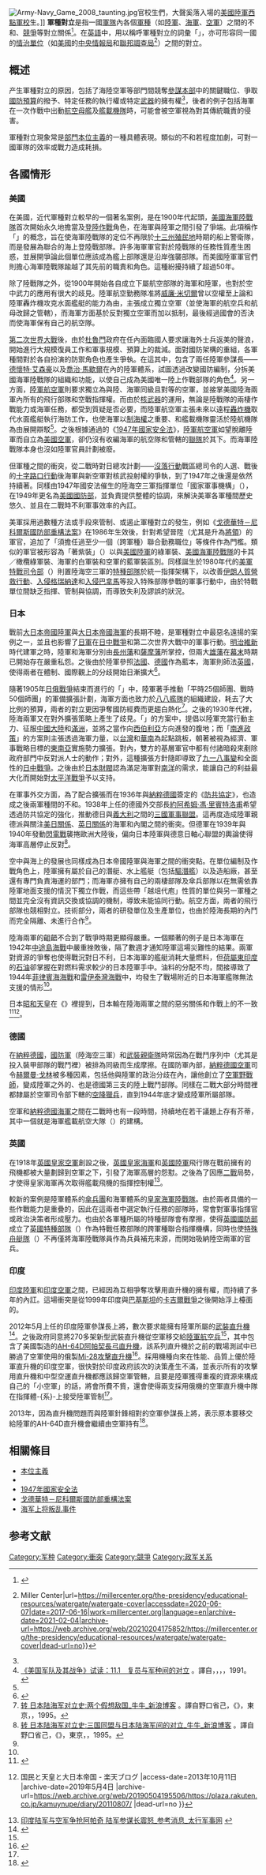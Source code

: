[[File:Army-Navy_Game_2008_taunting.jpg|thumb]]官校生們，大聲奚落入場的[[美國陸軍|美國陸軍]][[西點軍校|西點軍校]]生。]]
'''軍種對立'''是指一國[[軍隊|軍隊]]內各個[[軍種|軍種]]（如[[陸軍|陸軍]]、[[海軍|海軍]]、[[空軍|空軍]]）之間的不和、[[競爭|競爭]]等對立關係<ref name="Oxford_dictionary">{{cite book|title=The Oxford Essential Dictionary of the U.S. Military|publisher=Berkley Books|date=2001|series=Oxford Reference Online|chapter=Interservice rivalry|url=http://www.oxfordreference.com.rp.nla.gov.au:2048/views/ENTRY.html?subview=Main&entry=t63.e4075|accessdate=2008-12-07}}{{dead link|date=2018年1月 |bot=InternetArchiveBot |fix-attempted=yes }}</ref>。在[[英語|英語]]中，用以稱呼軍種對立的詞彙「{{lang|en|'''Interservice rivalry'''}}」，亦可形容同一國的[[情治單位|情治單位]]（如[[美國|美國]]的[[中央情報局|中央情報局]]和[[聯邦調查局|聯邦調查局]]{{citation needed}}<ref>{{Cite web|title=Watergate: The Cover-Up {{!}} Miller Center|url=https://millercenter.org/the-presidency/educational-resources/watergate/watergate-cover|accessdate=2020-06-07|date=2017-06-16|work=millercenter.org|language=en|archive-date=2021-02-04|archive-url=https://web.archive.org/web/20210204175852/https://millercenter.org/the-presidency/educational-resources/watergate/watergate-cover|dead-url=no}}</ref>）之間的對立。

==概述==
产生軍種對立的原因，包括了海陸空軍等部門間競奪[[參謀本部|參謀本部]]中的關鍵職位、爭取[[國防預算|國防預算]]的撥予、特定任務的執行權或特定[[武器|武器]]的擁有權<ref name="Oxford_dictionary" />，後者的例子包括海軍在一次作戰中出動[[航空母艦|航空母艦]]及[[海軍航空兵|艦載機隊]]時，可能會被空軍視為對其傳統職責的侵害。

軍種對立現象常是[[本位主義|部門本位主義]]的一種具體表現。類似的不和若程度加劇，可對一國軍隊的效率或戰力造成耗損。

==各國情形==
===美國===
在美國，近代軍種對立較早的一個著名案例，是在1900年代起頭，[[美國海軍陸戰隊|美國海軍陸戰隊]]首次開始永久地擔當{{Link-en|遠征作戰|expeditionary warfare}}及[[登陸作戰|登陸作戰]]角色，在海軍與陸軍之間引發了爭端。此項稱作「{{Link-en|前沿部署部隊|Advanced Base Force}}」的概念，旨在使海軍陸戰隊的定位不再限於[[北美十三州|十三州殖民地]]時期的船上警衛隊，而是發展為聯合的海上登陸戰部隊。許多海軍軍官對於陸戰隊的任務性質產生困惑，並展開爭論此個單位應該成為艦上部隊還是沿岸強襲部隊。而美國陸軍軍官們則擔心海軍陸戰隊踰越了其先前的職責和角色。這種紛擾持續了超過50年。

除了陸戰隊之外，從1900年開始各自成立下屬航空部隊的海軍和陸軍，也對於空中武力的應用有很大的歧見。陸軍航空勤務隊准將[[威廉·米切爾|威廉·米切爾]]曾以空權至上論和陸軍轟炸機攻克水面艦艇的能力為由，主張成立獨立空軍（並使海軍的航空兵和航母改歸之管轄），而海軍方面基於反對獨立空軍而加以抵制，最後經過國會的否決而使海軍保有自己的航空隊。

[[第二次世界大戰|第二次世界大戰]]後，由於[[杜魯門|杜魯門]]政府在任內面臨國人要求讓海外士兵返美的聲浪，開始進行大規模復員工作和軍事規模、預算上的裁減。面對國防架構的重組，各軍種間對於各自扮演的防禦角色也產生爭執。在這其中，包含了兩任陸軍參謀長——[[德懷特·艾森豪|德懷特·艾森豪]]以及[[喬治·卡特萊特·馬歇爾|喬治·馬歇爾]]在內的陸軍體系，試圖透過改變國防編制，分拆美國海軍陸戰隊的組織和功能，以使自己成為美國唯一陸上作戰部隊的角色<ref name="douban">[http://book.douban.com/reading/24134017/ 《美国军队及其战争》试读：11.1　复员与军种间的对立] {{Wayback|url=http://book.douban.com/reading/24134017/ |date=20190503200805 }}。譯自{{lang|en|Morris, James M.}}，{{lang|en|''America’s Armed Forces: A History''}}，{{lang|en|United States}}，{{lang|en|Pearson Education}}，1991。</ref>。另一方面，[[美國陸軍航空軍|陸軍航空軍]]則要求獨立為與陸、海軍同級且對等的空軍，並接掌美國陸海兩軍內所有的飛行部隊和空戰指揮權。而由於[[核武器|核武器]]的運用，無論是陸戰隊的兩棲作戰能力或海軍任務，都受到質疑是否必要，而陸軍航空軍主張未來以遠程[[轟炸機|轟炸機]]取代水面艦艇執行海防工作，也使海軍以[[制海權|制海權]]之重要、和艦載機隊靈活於陸航機隊為由展開辯駁<ref name="douban"></ref>。之後根據通過的《[[1947年國家安全法|1947年國家安全法]]》，[[美國陸軍航空軍|陸軍航空軍]]如望脫離陸軍而自立為[[美國空軍|美國空軍]]，卻仍沒有收編海軍的航空隊和{{Link-en|美國海軍陸戰隊航空兵|United States Marine Corps Aviation}}管轄的[[聯隊_(軍事航空)|聯隊]]於其下。而海軍陸戰隊本身也沒如陸軍官員計劃被廢。

但軍種之間的衝突，從二戰時對日總攻計劃——[[沒落行動|沒落行動]]戰區總司令的人選、戰後的[[十字路口行動|十字路口行動]]後海軍與新空軍對核武投射權的爭執，到了1947年之後還是依然持續著。同樣由1947年國安法催生的陸海空三軍指揮單位「國家軍事機構」（{{lang|en|National Military Establishment}}），在1949年更名為[[美國國防部|美國國防部]]，並負責提供整體的協調，來解決美軍各軍種間歷史悠久、並且在二戰時不利軍事效率的內訌。

美軍採用過數種方法或手段來管制、或遏止軍種對立的發生，例如《[[戈德華特－尼科爾斯國防部重構法案|戈德華特－尼科爾斯國防部重構法案]]》在1986年生效後，針對希望晉陞（尤其是升為[[將領|將領]]）的軍官，追加了「須擔任過至少一個（跨軍種）聯合勤務職位」等條件作為門檻。類似的軍官被形容為「著紫裝」（{{lang|en|wearing purple}}）以與[[美國陸軍|美國陸軍]]的綠軍裝、[[美國海軍陸戰隊|美國海軍陸戰隊]]的卡其／橄欖綠軍裝、海軍的白軍裝和空軍的藍軍裝區別。同樣誕生於1980年代的[[美軍特戰司令部|美軍特戰司令部]]（{{lang|en|SOCOM}}）則置陸海空三軍的[[特種部隊|特種部隊]]於統一指揮架構下，以改善[[鷹爪行動|伊朗人質營救行動]]、[[入侵格瑞納達|入侵格瑞納達]]和[[美國入侵巴拿馬|入侵巴拿馬]]等投入特殊部隊參戰的軍事行動中，由於特戰單位間缺乏指揮、管制與協調，而導致失利及謬誤的狀況。

===日本===
戰前[[大日本帝國陸軍|大日本帝國陸軍]]與[[大日本帝國海軍|大日本帝國海軍]]的長期不睦，是軍種對立中最惡名遠揚的案例之一，並且也影響了[[日軍|日軍]]在[[中国抗日战争|日中戰爭]]和第二次世界大戰中的軍事行動。[[明治維新|明治維新]]時代建軍之時，陸軍和海軍分別由[[長州藩|長州藩]]和[[薩摩藩|薩摩藩]]所掌控，但兩大[[雄藩|雄藩]]在[[幕末|幕末]]時期已開始存在嚴重私怨。之後由於陸軍參照[[法國|法國]]、[[德國|德國]]作為藍本，海軍則師法[[英國|英國]]，使得兩者在體制、國際觀上的分歧開始日漸擴大<ref name="ifeng">{{Cite web |url=http://news.ifeng.com/mil/history/detail_2012_11/20/19342655_0.shtml |title=派系爭鬥摧毀舊日本 海陸內訌教訓至今未被吸取_軍事頻道_鳳凰網 |access-date=2016-05-18 |archive-date=2019-05-02 |archive-url=https://web.archive.org/web/20190502232727/http://news.ifeng.com/mil/history/detail_2012_11/20/19342655_0.shtml |dead-url=no }}</ref>。

隨著1905年[[日俄戰爭|日俄戰爭]]結束而進行的「{{Link-ja|帝國國防方針|帝国国防方針}}」中，陸軍著手推動「平時25個師團、戰時50個師團」的軍備擴張計劃，海軍方面也致力於[[八八艦隊|八八艦隊]]的組織建設，耗去了大比例的預算，兩者的對立更因爭奪國防經費而更趨白熱化<ref>[http://blog.sina.com.cn/s/blog_53f538d20100fc6s.html 转 日本陆海军对立史:两个假想敌国_牛牛_新浪博客] {{Wayback|url=http://blog.sina.com.cn/s/blog_53f538d20100fc6s.html |date=20190502150407 }}。譯自野口省己，《{{lang|ja|「玉砕」日本軍激闘の記録 : 日本軍独特の戦い方による壮烈な戦歴 : 全特集}}》，東京，{{Link-ja|潮書房|潮書房}}，1995。</ref>。之後的1930年代裡，陸海兩軍又在對外擴張策略上產生了歧見。「{{Link-ja|北進政策|北進論}}」的方案中，提倡以陸軍充當行動主力、征服[[中國大陸|中國大陸]]和[[滿洲地區|滿洲]]，並將之當作向[[西伯利亞|西伯利亞]]方向進發的腹地；而「[[南進政策|南進政策]]」的方案則主張透過海軍力量，以[[台灣|台灣]]和[[華南|華南]]為起點跳板，朝著被視為經濟、軍事戰略目標的[[東南亞|東南亞]]實施勢力擴張。對內，雙方的基層軍官中都有付諸暗殺來剷除政府部門中反對派人士的動作；對外，這種擴張方針隨即導致了[[九一八事變|九一八事變]]和全面性的[[中国抗日战争|日中戰爭]]。之後由於[[日本財閥|日本財閥]]認為滿足海軍對[[南洋|南洋]]的需求，能讓自己的利益最大化而開始對[[太平洋戰爭|太平洋戰爭]]予以支持。

在軍事外交方面，為了配合擴張而在1936年與[[納粹德國|納粹德國]]簽定的《[[反共產國際協定|防共協定]]》，也造成之後兩軍種間的不和。1938年上任的德國外交部長[[約阿希姆·馮·里賓特洛甫|約阿希姆·馮·里賓特洛甫]]希望透過防共協定的強化，推動德日與[[義大利王國_(1861–1946)|義大利]]之間的[[軸心國|三國軍事聯盟]]。這再度造成陸軍親德派與關注[[美日關係|美日關係]]、[[英日關係|英日關係]]的海軍和內閣之間的衝突。但德軍在1939年與1940年發動[[閃電戰|閃電戰]]襲捲歐洲大陸後，偏向日本陸軍與德意日軸心聯盟的輿論使得海軍高層停止反對<ref>[http://blog.sina.com.cn/s/blog_53f538d20100fdoa.html 转 日本陆海军对立史:三国同盟与日本陆海军间的对立_牛牛_新浪博客] {{Wayback|url=http://blog.sina.com.cn/s/blog_53f538d20100fdoa.html |date=20190502234938 }}。譯自野口省己，《{{lang|ja|「玉砕」日本軍激闘の記録 : 日本軍独特の戦い方による壮烈な戦歴 : 全特集}}》，東京，{{Link-ja|潮書房|潮書房}}，1995。</ref>。

空中與海上的發展也同樣成為日本帝國陸軍與海軍之間的衝突點。在單位編制及作戰角色上，陸軍擁有屬於自己的潛艇、水上艦艇（包括[[驅潛艦|驅潛艦]]）以及造船廠，甚至還有專門負責海運的部門；而海軍亦擁有自己的兩棲部隊及傘兵部隊以在無需依靠陸軍地面支援的情況下獨立作戰，而這些帶「越俎代庖」性質的單位與另一軍種之間並完全沒有資訊交換或協調的機制，導致未能協同行動。航空方面，兩者的飛行部隊也競相對立。技術部分，兩者的研發單位及生產單位，也由於陸海長期的內鬥而完全隔離、未進行合作<ref name="ifeng"></ref>。

陸海兩軍的齟齬不合到了戰爭時期更顯得嚴重。一個顯著的例子是日本海軍在1942年[[中途島海戰|中途島海戰]]中嚴重挫敗後，隔了數週才通知陸軍這場災難性的結果。兩軍對資源的爭奪也使得戰況對日不利，日本海軍的艦艇消耗大量燃料，但[[荷屬東印度|荷屬東印度]]的[[石油|石油]]卻掌握在對燃料需求較少的日本陸軍手中。油料的分配不均，間接導致了1944年[[菲律賓海海戰|菲律賓海海戰]]和[[雷伊泰灣海戰|雷伊泰灣海戰]]中，均發生了戰場附近的日本海軍艦隊無法支援的情形<ref name="ifeng"></ref>。

日本[[昭和天皇|昭和天皇]]在《{{Link-ja|昭和天皇獨白錄|昭和天皇独白録}}》裡提到，日本輸在陸海兩軍之間的惡劣關係和作戰上的不一致<ref>{{Cite web |url=http://detail.chiebukuro.yahoo.co.jp/qa/question_detail/q1136386756 |title=昔の日本の陸軍と海軍は仲が悪かったそうですがどのように悪かったのでしょうか？ - Yahoo!知恵袋 |access-date=2013-10-11 |archive-date=2019-05-04 |archive-url=https://web.archive.org/web/20190504031305/https://detail.chiebukuro.yahoo.co.jp/qa/question_detail/q1136386756 |dead-url=no }}</ref><ref>{{Cite web |url=http://plaza.rakuten.co.jp/kamuynupe/diary/20110807/ |title=2011年08月07日の記事 {{!}} 国民と天皇と大日本帝国 - 楽天ブログ |access-date=2013年10月11日 |archive-date=2019年5月4日 |archive-url=https://web.archive.org/web/20190504195506/https://plaza.rakuten.co.jp/kamuynupe/diary/20110807/ |dead-url=no }}</ref>。

===德國===
在[[納粹德國|納粹德國]]，[[德意志國防軍|國防軍]]（陸海空三軍）和[[武裝親衛隊|武裝親衛隊]]時常因為在戰鬥序列中（尤其是投入裝甲部隊的戰鬥裡）被排為同級而生成摩擦。在國防軍內部，[[納粹德國空軍|納粹德國空軍]]司令[[赫爾曼·戈林|赫爾曼·戈林]]被多種因素，包括他與陸軍的政治分歧在內，讓他創立了[[德國空軍野戰師|空軍野戰師]]，變成陸軍之外的、也是德國第三支的陸上戰鬥部隊。同樣在二戰大部分時間裡都隸屬於空軍司令部下轄的[[空降獵兵|空降獵兵]]，直到1944年底才變成陸軍所屬部隊。

空軍和[[納粹德國海軍|納粹德國海軍]]之間在二戰時也有一段時間，持續地在若干議題上存有芥蒂，其中一個就是海軍艦載航空大隊（{{lang|en|Bordfliegergruppe}}）的建構。

===英國===
在1918年[[英國皇家空軍|英國皇家空軍]]創設之後，[[英國皇家海軍|英國皇家海軍]]和[[英國陸軍|英國陸軍]]飛行隊在戰前擁有的飛機都被大量劃歸到空軍之下，引發了海軍高層的怨懟。之後為了因應[[二戰|二戰]]局勢，才使得皇家海軍再次取得艦載飛機的指揮控制權<ref name="thjunshi">[http://www.thjunshi.com/ckxx/2013/3/1/18226.shtml 印度陆军与空军争抢阿帕奇 陆军参谋长震怒_参考消息_太行军事网] {{webarchive|url=https://web.archive.org/web/20131013095008/http://www.thjunshi.com/ckxx/2013/3/1/18226.shtml |date=2013-10-13 }}</ref>。

較新的案例是陸軍體系的[[傘兵軍團|傘兵團]]和海軍體系的[[英國皇家海軍陸戰隊|皇家海軍陸戰隊]]。由於兩者具備的一些作戰能力是重疊的，因此在這兩者中選定執行任務的部隊時，常會對軍事指揮官或政治決策者形成壓力。也由於各軍種所屬的特種部隊會有摩擦，使得[[英國國防部|英國國防部]]成立了[[英國特種部隊|英國特種部隊]]（{{lang|en|UKSF}}）作為特戰任務部隊的跨軍種聯合指揮機構，同時也使[[特殊舟艇隊|特殊舟艇隊]]（{{lang|en|SBS}}）不再僅將海軍陸戰隊員作為兵員補充來源，而開始吸納陸空兩軍的官兵。

===印度===
[[印度陸軍|印度陸軍]]和[[印度空軍|印度空軍]]之間，已經因為互相爭奪攻擊用直升機的擁有權，而持續了多年的內訌。這場衝突是從1999年印度與[[巴基斯坦|巴基斯坦]]的[[卡吉爾戰爭|卡吉爾戰爭]]之後開始浮上檯面的。

2012年5月上任的印度陸軍參謀長{{Link-en|比克拉姆·辛格|Bikram Singh (general)}}上將，數次要求能擁有陸軍所屬的[[武裝直升機|武裝直升機]]<ref>{{Cite web |url=http://news.cntv.cn/world/20120716/106967.shtml |title=视频 印度 陆军空军争抢武装直升机：陆空军持续内讧“令人震惊”_新闻台_中国网络电视台 |access-date=2013-10-12 |archive-date=2019-05-02 |archive-url=https://web.archive.org/web/20190502140349/http://news.cntv.cn/world/20120716/106967.shtml |dead-url=no }}</ref>。之後政府同意將270多架新型武裝直升機從空軍移交給[[陸軍航空兵|陸軍航空兵]]<ref name="thjunshi"></ref>，其中包含了美國製造的[[AH-64阿帕契直昇機#AH-64D|AH-64D阿帕契長弓直升機]]，該系列直升機於之前的戰場測試中已勝過了空軍使用的俄製[[Mi-28攻擊直升機|Mi-28攻擊直升機]]<ref name="timesofindia">{{Cite web |url=http://articles.timesofindia.indiatimes.com/2013-04-02/india/38217610_1_22-heavy-duty-apache-helicopters-22-apache-helicopters-attack-helicopters |title=IAF, not Army, will get Apache attack helicopters: Govt - Times Of India |access-date=2013-10-12 |archive-date=2013-04-04 |archive-url=https://web.archive.org/web/20130404175505/http://articles.timesofindia.indiatimes.com/2013-04-02/india/38217610_1_22-heavy-duty-apache-helicopters-22-apache-helicopters-attack-helicopters |dead-url=yes }}</ref>。採用機種向來在性能、品質上優於陸軍直升機的印度空軍，很快對於印度政府該次的決策產生不滿，並表示所有的攻擊用直升機和中型空運直升機都應該歸空軍管轄，且要是陸軍獲得重複的資源來構成自己的「小空軍」的話，將會所費不貲，還會使得兩支採用俄機的空軍直升機中隊在指揮體-{系}-上接受陸軍管制<ref name="timesofindia"></ref>。

2013年，因為直升機問題而與陸軍針鋒相對的空軍參謀長{{Link-en|諾曼·阿尼爾·庫馬爾·布朗|Norman Anil Kumar Browne}}上將，表示原本要移交給陸軍的AH-64D直升機會繼續由空軍持有<ref>{{lang|en|[http://indianmilitarynews.wordpress.com/tag/inter-services-rivalry/ Army Chief contests IAF’s claims over Apache helicopters] Inter Services Rivalry | Indian Military News}}</ref>。

==相關條目==
*[[本位主義|本位主義]]
* {{Link-en|跨軍種作戰|joint warfare}}
* [[1947年國家安全法|1947年國家安全法]]
* [[戈德華特－尼科爾斯國防部重構法案|戈德華特－尼科爾斯國防部重構法案]]
* [[海军上将叛乱事件|海军上将叛乱事件]]

== 参考文献 ==
{{Reflist}}

[[Category:军种|Category:军种]]
[[Category:衝突|Category:衝突]]
[[Category:競爭|Category:競爭]]
[[Category:政军关系|Category:政军关系]]